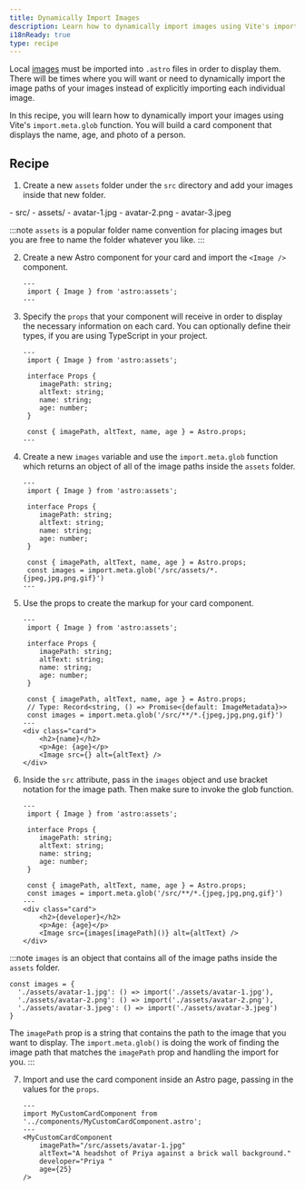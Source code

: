 ```yaml
---
title: Dynamically Import Images
description: Learn how to dynamically import images using Vite's import.meta.glob function
i18nReady: true
type: recipe
---
```


Local [images](/en/guides/images/) must be imported into `.astro` files in order to display them. There will be times where you will want or need to dynamically import the image paths of your images instead of explicitly importing each individual image.

In this recipe, you will learn how to dynamically import your images using Vite's `import.meta.glob` function. You will build a card component that displays the name, age, and photo of a person.

## Recipe

1. Create a new `assets` folder under the `src` directory and add your images inside that new folder. 

<FileTree>
- src/
  - assets/
    - avatar-1.jpg
    - avatar-2.png
    - avatar-3.jpeg
</FileTree>

:::note
`assets` is a popular folder name convention for placing images but you are free to name the folder whatever you like.
::: 

2. Create a new Astro component for your card and import the `<Image />` component.

    ```astro title="src/components/MyCustomCardComponent.astro" 
    ---
     import { Image } from 'astro:assets';
    ---
    ```

3. Specify the `props` that your component will receive in order to display the necessary information on each card. You can optionally define their types, if you are using TypeScript in your project.

    ```astro title="src/components/MyCustomCardComponent.astro" ins={4-11}
    ---
     import { Image } from 'astro:assets';

     interface Props {
        imagePath: string;
        altText: string;
        name: string;
        age: number;
     }

     const { imagePath, altText, name, age } = Astro.props;
    ---
    ``` 

4. Create a new `images` variable and use the `import.meta.glob` function which returns an object of all of the image paths inside the `assets` folder. 

    ```astro title="src/components/MyCustomCardComponent.astro" ins={12}
    ---
     import { Image } from 'astro:assets';

     interface Props {
        imagePath: string;
        altText: string;
        name: string;
        age: number;
     }
     
     const { imagePath, altText, name, age } = Astro.props;
     const images = import.meta.glob('/src/assets/*.{jpeg,jpg,png,gif}')
    ---
    ```

5. Use the props to create the markup for your card component. 

    ```astro title="src/components/MyCustomCardComponent.astro" ins={14-18}
    ---
     import { Image } from 'astro:assets';

     interface Props {
        imagePath: string;
        altText: string;
        name: string;
        age: number;
     }
     
     const { imagePath, altText, name, age } = Astro.props;
     // Type: Record<string, () => Promise<{default: ImageMetadata}>>
     const images = import.meta.glob('/src/**/*.{jpeg,jpg,png,gif}')
    ---
    <div class="card">
        <h2>{name}</h2>
        <p>Age: {age}</p>
        <Image src={} alt={altText} />
    </div>
    ```

6. Inside the `src` attribute, pass in the `images` object and use bracket notation for the image path. Then make sure to invoke the glob function. 
   
    ```astro title="src/components/MyCustomCardComponent.astro" ins={17}
    ---
     import { Image } from 'astro:assets';

     interface Props {
        imagePath: string;
        altText: string;
        name: string;
        age: number;
     }
     
     const { imagePath, altText, name, age } = Astro.props;
     const images = import.meta.glob('/src/**/*.{jpeg,jpg,png,gif}')
    ---
    <div class="card">
        <h2>{developer}</h2>
        <p>Age: {age}</p>
        <Image src={images[imagePath]()} alt={altText} />
    </div>
    ```

:::note
`images` is an object that contains all of the image paths inside the `assets` folder. 

```
const images = {
  './assets/avatar-1.jpg': () => import('./assets/avatar-1.jpg'),
  './assets/avatar-2.png': () => import('./assets/avatar-2.png'),
  './assets/avatar-3.jpeg': () => import('./assets/avatar-3.jpeg')
}
```

The `imagePath` prop is a string that contains the path to the image that you want to display. The `import.meta.glob()` is doing the work of finding the image path that matches the `imagePath` prop and handling the import for you.
::: 

7. Import and use the card component inside an Astro page, passing in the values for the `props`. 

    ```astro title="src/pages/index.astro" 
    ---
    import MyCustomCardComponent from '../components/MyCustomCardComponent.astro';
    ---
    <MyCustomCardComponent 
        imagePath="/src/assets/avatar-1.jpg"
        altText="A headshot of Priya against a brick wall background."
        developer="Priya "
        age={25}
    />
    ```


